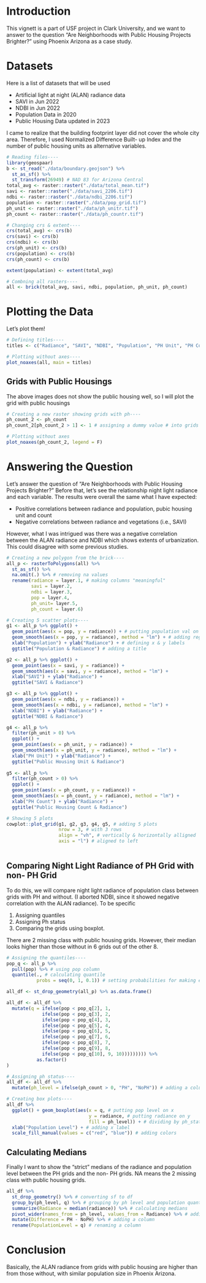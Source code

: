 # Introduction
This vignett is a part of USF project in Clark University, and we want to answer to the question "Are Neighborhoods with Public Housing Projects Brighter?" using Phoenix Arizona as a case study.

# Datasets
Here is a list of datasets that will be used

- Artificial light at night (ALAN) radiance data
- SAVI in Jun 2022
- NDBI in Jun 2022
- Population Data in 2020
- Public Housing Data updated in 2023

I came to realize that the building footprint layer did not cover the whole city area. Therefore, I used Normalized Difference Built- up Index and the number of public housing units as alternative variables.

```r
# Reading files----
library(geospaar)
b <- st_read("./data/boundary.geojson") %>% 
  st_as_sf() %>% 
  st_transform(26949) # NAD 83 for Arizona Central
total_avg <- raster::raster("./data/total_mean.tif")
savi <- raster::raster("./data/savi_2206.tif")
ndbi <- raster::raster("./data/ndbi_2206.tif")
population <- raster::raster("./data/pop_grid.tif")
ph_unit <- raster::raster("./data/ph_unitr.tif")
ph_count <- raster::raster("./data/ph_countr.tif")

# Changing crs & extent----
crs(total_avg) <- crs(b)
crs(savi) <- crs(b)
crs(ndbi) <- crs(b)
crs(ph_unit) <- crs(b)
crs(population) <- crs(b)
crs(ph_count) <- crs(b)

extent(population) <- extent(total_avg)

# Combning all rasters----
all <- brick(total_avg, savi, ndbi, population, ph_unit, ph_count)
```

# Plotting the Data
Let's plot them! 
```r
# Defining titles----
titles <- c("Radiance", "SAVI", "NDBI", "Population", "PH Unit", "PH Count")

# Plotting without axes----
plot_noaxes(all, main = titles)
```

## Grids with Public Housings
The above images does not show the public housing well, so I will plot the grid with public housings
```r
# Creating a new raster showing grids with ph----
ph_count_2 <- ph_count
ph_count_2[ph_count_2 > 1] <- 1 # assigning a dummy value # into grids with 1 or more phs

# Plotting without axes
plot_noaxes(ph_count_2, legend = F)
```

# Answering the Question
Let's answer the question of "Are Neighborhoods with Public Housing Projects Brighter?" 
Before that, let's see the relationship night light radiance and each variable. The results were overall the same what I have expected:

- Positive correlations between radiance and population, pubic housing unit and count
- Negative correlations between radiance and vegetations (i.e., SAVI)

However, what I was intrigued was there was a negative correlation between the ALAN radiance and NDBI which shows extents of urbanization. This could disagree with some previous studies.
```r
# Creating a new polygon from the brick----
all_p <- rasterToPolygons(all) %>% 
  st_as_sf() %>% 
  na.omit(.) %>% # removing na values
  rename(radiance = layer.1, # making columns "meaningful" 
         savi = layer.2,
         ndbi = layer.3,
         pop = layer.4,
         ph_unit= layer.5,
         ph_count = layer.6)

# Creating 5 scatter plots----
g1 <- all_p %>% ggplot() + 
  geom_point(aes(x = pop, y = radiance)) + # putting population val on x # putting radiance on y
  geom_smooth(aes(x = pop, y = radiance), method = "lm") + # adding regression line
  xlab("Population") + ylab("Radiance") + # defining x & y labels
  ggtitle("Population & Radiance") # adding a title

g2 <- all_p %>% ggplot() + 
  geom_point(aes(x = savi, y = radiance)) +
  geom_smooth(aes(x = savi, y = radiance), method = "lm") + 
  xlab("SAVI") + ylab("Radiance") +
  ggtitle("SAVI & Radiance")

g3 <- all_p %>% ggplot() + 
  geom_point(aes(x = ndbi, y = radiance)) +
  geom_smooth(aes(x = ndbi, y = radiance), method = "lm") + 
  xlab("NDBI") + ylab("Radiance") +
  ggtitle("NDBI & Radiance")

g4 <- all_p %>% 
  filter(ph_unit > 0) %>% 
  ggplot() + 
  geom_point(aes(x = ph_unit, y = radiance)) +
  geom_smooth(aes(x = ph_unit, y = radiance), method = "lm") + 
  xlab("PH Unit") + ylab("Radiance") +
  ggtitle("Public Housing Unit & Radiance")
  
g5 <- all_p %>% 
  filter(ph_count > 0) %>% 
  ggplot() + 
  geom_point(aes(x = ph_count, y = radiance)) +
  geom_smooth(aes(x = ph_count, y = radiance), method = "lm") + 
  xlab("PH Count") + ylab("Radiance") +
  ggtitle("Public Housing Count & Radiance")

# Showing 5 plots
cowplot::plot_grid(g1, g2, g3, g4, g5, # adding 5 plots
                   nrow = 3, # with 3 rows
                   align = "vh", # vertically & horizontally alligned
                   axis = "l") # aligned to left
  
```

## Comparing Night Light Radiance of PH Grid with non- PH Grid
To do this, we will compare night light radiance of population class between grids with PH and without. (I aborted NDBI, since it showed negative correlation with the ALAN radiance). To be specific

1. Assigning quantiles
2. Assigning Ph status
3. Comparing the grids using boxplot.

There are 2 missing class with public housing grids. However, their median looks higher than those without in 6 grids out of the other 8.
```r
# Assigning the quantiles----
pop_q <- all_p %>% 
  pull(pop) %>% # using pop column
  quantile(., # calculating quantile
           probs = seq(0, 1, 0.1)) # setting probabilities for making every 0.2 threshold

all_df <- st_drop_geometry(all_p) %>% as.data.frame()

all_df <- all_df %>% 
  mutate(q = ifelse(pop < pop_q[2], 1,
             ifelse(pop < pop_q[3], 2,
             ifelse(pop < pop_q[4], 3,
             ifelse(pop < pop_q[5], 4,
             ifelse(pop < pop_q[6], 5,
             ifelse(pop < pop_q[7], 6,
             ifelse(pop < pop_q[8], 7,
             ifelse(pop < pop_q[9], 8,
             ifelse(pop < pop_q[10], 9, 10))))))))) %>% 
           as.factor()
)

# Assigning ph status----
all_df <- all_df %>% 
  mutate(ph_level = ifelse(ph_count > 0, "PH", "NoPH")) # adding a columns showing ph status

# Creating box plots----
all_df %>% 
  ggplot() + geom_boxplot(aes(x = q, # putting pop level on x
                              y = radiance, # putting radiance on y
                              fill = ph_level)) + # dividing by ph_status
  xlab("Population Level") + # adding x label
  scale_fill_manual(values = c("red", "blue")) # adding colors
```

## Calculating Medians
Finally I want to show the "strict" medians of the radiance and population level between the PH grids and the non- PH grids.
NA means the 2 missing class with public housing grids.
```r
all_df %>%
  st_drop_geometry() %>% # converting sf to df
  group_by(ph_level, q) %>% # grouping by ph level and population quantile
  summarize(Radiance = median(radiance)) %>% # calculating medians
  pivot_wider(names_from = ph_level, values_from = Radiance) %>% # adding columns for comparison
  mutate(Difference = PH - NoPH) %>% # adding a column
  rename(PopulationLevel = q) # renaming a column
```

# Conclusion
Basically, the ALAN radiance from grids with public housing are higher than from those without, with similar population size in Phoenix Arizona.
